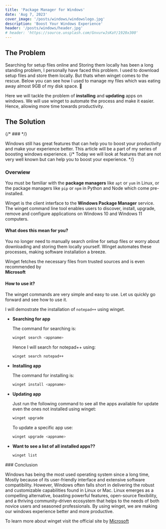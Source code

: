 ```yaml
---
title: 'Package Manager for Windows'
date: 'Aug 7, 2023'
cover_image: '/posts/windows/windowslogo.jpg'
description: 'Boost Your Windows Experience'
header: '/posts/windows/header.jpg'
# header: 'https://source.unsplash.com/GnvurwJsKaY/1920x300'
---
```


## The Problem

Searching for setup files online and Storing them locally has been a long standing problem, I personally have faced this problem. I used to download setup files and store them locally. But thats when winget comes to the rescue.
Below you can see how I used to manage my files which was eating away almost 9GB of my disk space. <Standout text='Now I just use winget' /> 🙂

<ImageBox
  link='/posts/windows/wingetSoftwares.png'
  text='My Softwares Folder'
/>

Here we will tackle the problem of **installing** and **updating** apps on windows. We will use winget to automate the process and make it easier. Hence, allowing more time towards productivity.

## The Solution

{/* ### <Standout text= 'Winget' /> */}

<StyleBox>
  <Standout text='Winget' />
</StyleBox>
<span className='text-center'>
  Windows still has great features that can help you to boost your productivity
  and make your experience better. This article will be a part of my series of
  boosting windows experience.
</span>
{/* Today we will look at <Standout text='Winget' /> features that are not very well known but can help you to boost your experience. */}

### Overwiew

You must be familiar with the **package managers** like `apt` or `yum` in Linux,
or the package managers like `pip` or `npm` in Python and Node which come pre-installed.

Winget is the client interface to the **Windows Package Manager** service. The winget command line tool enables users to discover, install, upgrade, remove and configure applications on Windows 10 and Windows 11 computers.

#### What does this mean for you?

You no longer need to manually search online for setup files or worry about downloading and storing them locally yourself. Winget automates these processes, making software installation a breeze.

<StyleBox>
  Winget fetches the necessary files from trusted sources and is even
  recommended by <br /> <b>Microsoft</b>
</StyleBox>

#### How to use it?

The winget commands are very simple and easy to use. Let us quickly go forward and see how to use it.

I will demostrate the installation of `notepad++` using winget.

- **Searching for app**

  The command for searching is:

  ```bash
  winget search <appname>
  ```

  Hence I will search for notepad++ using:

  ```bash
  winget search notepad++
  ```

  <ImageBox link='/posts/windows/winget_search.png' text='winget search' />

- **Installing app**

  The command for installing is:

  ```bash
  winget install <appname>
  ```

  <ImageBox link='/posts/windows/winget_install.png' text='winget install' />
  <InfoBox text='You can also use the unique ID under the `id` column in case 2 apps have same name' />

- **Updating app**

  Just run the following command to see all the apps available for update even the ones not installed using winget:

  ```bash
  winget upgrade
  ```

  <ImageBox link='/posts/windows/winget_upgrade.png' text='winget upgrade' />

  To update a specific app use:

  ```bash
  winget upgrade <appname>
  ```

- **Want to see a list of all installed apps??**

  ```bash
  winget list
  ```

<InfoBox text='Feeling stuck? use `winget --help` to get a quick view at the available commands' />
### Conclusion

Windows has being the most used operating system since a long time, Mostly because of its user-friendly interface and extensive software compatibility.
However, Windows often falls short in delivering the robust and customizable capabilities found in Linux or Mac.
Linux emerges as a compelling alternative, boasting powerful features, open-source flexibility, and a thriving community-driven ecosystem that helps to the needs of both novice users and seasoned professionals.
By using winget, we are making our windows experience better and more productive.

To learn more about winget visit the official site by [Microsoft](https://docs.microsoft.com/en-us/windows/package-manager/winget/)
